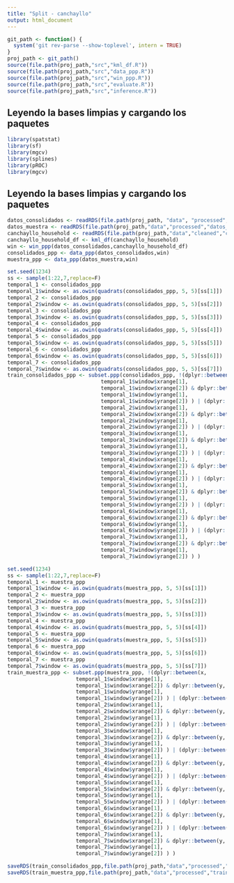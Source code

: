 ```yaml
---
title: "Split - canchayllo"
output: html_document
---
```

```r
git_path <- function() {
  system('git rev-parse --show-toplevel', intern = TRUE)
}
proj_path <- git_path()
source(file.path(proj_path,"src","kml_df.R"))
source(file.path(proj_path,"src","data_ppp.R"))
source(file.path(proj_path,"src","win_ppp.R"))
source(file.path(proj_path,"src","evaluate.R"))
source(file.path(proj_path,"src","inference.R"))
```

## Leyendo la bases limpias y cargando los paquetes

```r
library(spatstat)
library(sf)
library(mgcv)
library(splines)
library(pROC)
library(mgcv)
```

## Leyendo la bases limpias y cargando los paquetes

```r
datos_consolidados <- readRDS(file.path(proj_path, "data", "processed","datos_canchayllo_poblacion.rds"))
datos_muestra <- readRDS(file.path(proj_path,"data","processed","datos_canchayllo_muestra.rds"))
canchayllo_household <- readRDS(file.path(proj_path,"data","cleaned","canchayllo_household.rds"))
canchayllo_household_df <- kml_df(canchayllo_household)
win <- win_ppp(datos_consolidados,canchayllo_household_df)
consolidados_ppp <- data_ppp(datos_consolidados,win)
muestra_ppp <- data_ppp(datos_muestra,win)
```

```r
set.seed(1234)
ss <- sample(1:22,7,replace=F)
temporal_1 <- consolidados_ppp
temporal_1$window <- as.owin(quadrats(consolidados_ppp, 5, 5)[ss[1]])
temporal_2 <- consolidados_ppp
temporal_2$window <- as.owin(quadrats(consolidados_ppp, 5, 5)[ss[2]])
temporal_3 <- consolidados_ppp
temporal_3$window <- as.owin(quadrats(consolidados_ppp, 5, 5)[ss[3]])
temporal_4 <- consolidados_ppp
temporal_4$window <- as.owin(quadrats(consolidados_ppp, 5, 5)[ss[4]])
temporal_5 <- consolidados_ppp
temporal_5$window <- as.owin(quadrats(consolidados_ppp, 5, 5)[ss[5]])
temporal_6 <- consolidados_ppp
temporal_6$window <- as.owin(quadrats(consolidados_ppp, 5, 5)[ss[6]])
temporal_7 <- consolidados_ppp
temporal_7$window <- as.owin(quadrats(consolidados_ppp, 5, 5)[ss[7]])
train_consolidados_ppp <- subset.ppp(consolidados_ppp, !(dplyr::between(x,
                              temporal_1$window$xrange[1],
                              temporal_1$window$xrange[2]) & dplyr::between(y,
                              temporal_1$window$yrange[1],
                              temporal_1$window$yrange[2]) ) | (dplyr::between(x,
                              temporal_2$window$xrange[1],
                              temporal_2$window$xrange[2]) & dplyr::between(y,
                              temporal_2$window$yrange[1],
                              temporal_2$window$yrange[2]) ) | (dplyr::between(x,
                              temporal_3$window$xrange[1],
                              temporal_3$window$xrange[2]) & dplyr::between(y,
                              temporal_3$window$yrange[1],
                              temporal_3$window$yrange[2]) ) | (dplyr::between(x,
                              temporal_4$window$xrange[1],
                              temporal_4$window$xrange[2]) & dplyr::between(y,
                              temporal_4$window$yrange[1],
                              temporal_4$window$yrange[2]) ) | (dplyr::between(x,
                              temporal_5$window$xrange[1],
                              temporal_5$window$xrange[2]) & dplyr::between(y,
                              temporal_5$window$yrange[1],
                              temporal_5$window$yrange[2]) ) | (dplyr::between(x,
                              temporal_6$window$xrange[1],
                              temporal_6$window$xrange[2]) & dplyr::between(y,
                              temporal_6$window$yrange[1],
                              temporal_6$window$yrange[2]) ) | (dplyr::between(x,
                              temporal_7$window$xrange[1],
                              temporal_7$window$xrange[2]) & dplyr::between(y,
                              temporal_7$window$yrange[1],
                              temporal_7$window$yrange[2]) ) )
```


```r
set.seed(1234)
ss <- sample(1:22,7,replace=F)
temporal_1 <- muestra_ppp
temporal_1$window <- as.owin(quadrats(muestra_ppp, 5, 5)[ss[1]])
temporal_2 <- muestra_ppp
temporal_2$window <- as.owin(quadrats(muestra_ppp, 5, 5)[ss[2]])
temporal_3 <- muestra_ppp
temporal_3$window <- as.owin(quadrats(muestra_ppp, 5, 5)[ss[3]])
temporal_4 <- muestra_ppp
temporal_4$window <- as.owin(quadrats(muestra_ppp, 5, 5)[ss[4]])
temporal_5 <- muestra_ppp
temporal_5$window <- as.owin(quadrats(muestra_ppp, 5, 5)[ss[5]])
temporal_6 <- muestra_ppp
temporal_6$window <- as.owin(quadrats(muestra_ppp, 5, 5)[ss[6]])
temporal_7 <- muestra_ppp
temporal_7$window <- as.owin(quadrats(muestra_ppp, 5, 5)[ss[7]])
train_muestra_ppp <- subset.ppp(muestra_ppp, !(dplyr::between(x,
                      temporal_1$window$xrange[1],
                      temporal_1$window$xrange[2]) & dplyr::between(y,
                      temporal_1$window$yrange[1],
                      temporal_1$window$yrange[2]) ) | (dplyr::between(x,
                      temporal_2$window$xrange[1],
                      temporal_2$window$xrange[2]) & dplyr::between(y,
                      temporal_2$window$yrange[1],
                      temporal_2$window$yrange[2]) ) | (dplyr::between(x,
                      temporal_3$window$xrange[1],
                      temporal_3$window$xrange[2]) & dplyr::between(y,
                      temporal_3$window$yrange[1],
                      temporal_3$window$yrange[2]) ) | (dplyr::between(x,
                      temporal_4$window$xrange[1],
                      temporal_4$window$xrange[2]) & dplyr::between(y,
                      temporal_4$window$yrange[1],
                      temporal_4$window$yrange[2]) ) | (dplyr::between(x,
                      temporal_5$window$xrange[1],
                      temporal_5$window$xrange[2]) & dplyr::between(y,
                      temporal_5$window$yrange[1],
                      temporal_5$window$yrange[2]) ) | (dplyr::between(x,
                      temporal_6$window$xrange[1],
                      temporal_6$window$xrange[2]) & dplyr::between(y,
                      temporal_6$window$yrange[1],
                      temporal_6$window$yrange[2]) ) | (dplyr::between(x,
                      temporal_7$window$xrange[1],
                      temporal_7$window$xrange[2]) & dplyr::between(y,
                      temporal_7$window$yrange[1],
                      temporal_7$window$yrange[2]) ) )
```


```r
saveRDS(train_consolidados_ppp,file.path(proj_path,"data","processed","train_canchayllo_poblacion_ppp.rds"))
saveRDS(train_muestra_ppp,file.path(proj_path,"data","processed","train_canchayllo_muestra_ppp.rds"))
```